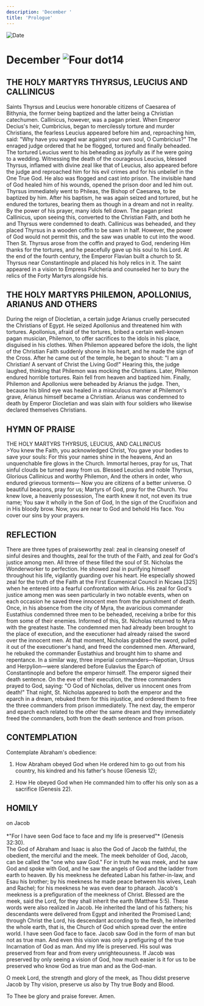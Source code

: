 ```yaml
---
description: 'December '
title: 'Prologue'
---
```


<RunningHead />
<Image src="/title-imprint.png" height={68} width={50} alt="Date" className="title-imprint"/>

# <div id="date">December <Image className="four-dot" src="/four-dot.png" height={15} width={15} alt="Four dot" />14</div>

## THE HOLY MARTYRS THYRSUS, LEUCIUS AND CALLINICUS

Saints Thyrsus and Leucius were honorable citizens of Caesarea of Bithynia, the former being baptized and the latter being a Christian catechumen. Callinicus, however, was a pagan priest. When Emperor Decius's heir, Cumbricius, began to mercilessly torture and murder Christians, the fearless Leucius appeared before him and, reproaching him, said: "Why have you waged war against your own soul, O Cumbricius?" The enraged judge ordered that he be flogged, tortured and finally beheaded. The tortured Leucius went to his beheading as joyfully as if he were going to a wedding. Witnessing the death of the courageous Leucius, blessed Thyrsus, inflamed with divine zeal like that of Leucius, also appeared before the judge and reproached him for his evil crimes and for his unbelief in the One True God. He also was flogged and cast into prison. The invisible hand of God healed him of his wounds, opened the prison door and led him out. Thyrsus immediately went to Phileas, the Bishop of Caesarea, to be baptized by him. After his baptism, he was again seized and tortured, but he endured the tortures, bearing them as though in a dream and not in reality. By the power of his prayer, many idols fell down. The pagan priest Callinicus, upon seeing this, converted to the Christian Faith, and both he and Thyrsus were condemned to death. Callinicus was beheaded, and they placed Thyrsus in a wooden coffin to be sawn in half. However, the power of God would not permit this, and the saw was unable to cut into the wood. Then St. Thyrsus arose from the coffin and prayed to God, rendering Him thanks for the tortures, and he peacefully gave up his soul to his Lord. At the end of the fourth century, the Emperor Flavian built a church to St. Thyrsus near Constantinople and placed his holy relics in it. The saint appeared in a vision to Empress Pulcheria and counseled her to bury the relics of the Forty Martyrs alongside his.

## THE HOLY MARTYRS PHILEMON, APOLLONIUS, ARIANUS AND OTHERS

During the reign of Diocletian, a certain judge Arianus cruelly persecuted the Christians of Egypt. He seized Apollonius and threatened him with tortures. Apollonius, afraid of the tortures, bribed a certain well-known pagan musician, Philemon, to offer sacrifices to the idols in his place, disguised in his clothes. When Philemon appeared before the idols, the light of the Christian Faith suddenly shone in his heart, and he made the sign of the Cross. After he came out of the temple, he began to shout: "I am a Christian! A servant of Christ the Living God!" Hearing this, the judge laughed, thinking that Philemon was mocking the Christians. Later, Philemon endured horrible tortures. Rain fell from heaven and baptized him. Finally, Philemon and Apollonius were beheaded by Arianus the judge. Then, because his blind eye was healed in a miraculous manner at Philemon's grave, Arianus himself became a Christian. Arianus was condemned to death by Emperor Diocletian and was slain with four soldiers who likewise declared themselves Christians.
 

## HYMN OF PRAISE
<div style={{textAlign:'center', color:'crimson', fontWeight:'bold'}}>
THE HOLY MARTYRS THYRSUS, LEUCIUS, AND CALLINICUS
</div>
>You knew the Faith, you acknowledged Christ,  
You gave your bodies to save your souls:  
For this your names shine in the heavens,  
And an unquenchable fire glows in the Church.  
Immortal heroes, pray for us,  
That sinful clouds be turned away from us.  
Blessed Leucius and noble Thyrsus,  
Glorious Callinicus and worthy Philemon,  
And the others in order, who endured grievous torments—  
Now you are citizens of a better universe.  
O beautiful beacons, pray for us;  
Martyrs of God, pray for the Church.  
You knew love, a heavenly possession,  
The earth knew it not, not even its true name;  
You saw it wholly in the Son of God,  
In the sign of the Crucifixion and in His bloody brow.  
Now, you are near to God and behold His face.  
You cover our sins by your prayers.  


## REFLECTION

There are three types of praiseworthy zeal: zeal in cleansing oneself of sinful desires and thoughts, zeal for the truth of the Faith, and zeal for God's justice among men. All three of these filled the soul of St. Nicholas the Wonderworker to perfection. He showed zeal in purifying himself throughout his life, vigilantly guarding over his heart. He especially showed zeal for the truth of the Faith at the First Ecumenical Council in Nicaea [325] when he entered into a fearful confrontation with Arius. His zeal for God's justice among men was seen particularly in two notable events, when on each occasion he saved three innocent men from the punishment of death. Once, in his absence from the city of Myra, the avaricious commander Eustathius condemned three men to be beheaded, receiving a bribe for this from some of their enemies. Informed of this, St. Nicholas returned to Myra with the greatest haste. The condemned men had already been brought to the place of execution, and the executioner had already raised the sword over the innocent men. At that moment, Nicholas grabbed the sword, pulled it out of the executioner's hand, and freed the condemned men. Afterward, he rebuked the commander Eustathius and brought him to shame and repentance. In a similar way, three imperial commanders—Nepotian, Ursus and Herpylion—were slandered before Eulavius the Eparch of Constantinople and before the emperor himself. The emperor signed their death sentence. On the eve of their execution, the three commanders prayed to God, saying: "O God of Nicholas, deliver us innocent ones from death!" That night, St. Nicholas appeared to both the emperor and the eparch in a dream, rebuked them for this injustice, and ordered them to free the three commanders from prison immediately. The next day, the emperor and eparch each related to the other the same dream and they immediately freed the commanders, both from the death sentence and from prison.


## CONTEMPLATION

Contemplate Abraham's obedience:

1. How Abraham obeyed God when He ordered him to go out from his country, his kindred and his father's house (Genesis 12);

2. How He obeyed God when He commanded him to offer his only son as a sacrifice (Genesis 22).


## HOMILY
<div style={{textAlign:'center', color:'crimson', fontWeight:'bold'}}>
on Jacob
</div>
<br />
<div style={{textAlign:'right'}}>
*"For I have seen God face to face and my life is preserved"* (Genesis 32:30).
</div>
The God of Abraham and Isaac is also the God of Jacob the faithful, the obedient, the merciful and the meek. The meek beholder of God, Jacob, can be called the "one who saw God." For in truth he was meek, and he saw God and spoke with God, and he saw the angels of God and the ladder from earth to heaven. By his meekness he defeated Laban his father-in-law, and Esau his brother; by his meekness he made peace between his wives, Leah and Rachel; for his meekness he was even dear to pharaoh. Jacob's meekness is a prefiguration of the meekness of Christ. Blessed are the meek, said the Lord, for they shall inherit the earth (Matthew 5:5). These words were also realized in Jacob. He inherited the land of his fathers; his descendants were delivered from Egypt and inherited the Promised Land; through Christ the Lord, his descendant according to the flesh, he inherited the whole earth, that is, the Church of God which spread over the entire world. I have seen God face to face. Jacob saw God in the form of man but not as true man. And even this vision was only a prefiguring of the true Incarnation of God as man. And my life is preserved. His soul was preserved from fear and from every unrighteousness. If Jacob was preserved by only seeing a vision of God, how much easier is it for us to be preserved who know God as true man and as the God-man.

O meek Lord, the strength and glory of the meek, as Thou didst preserve Jacob by Thy vision, preserve us also by Thy true Body and Blood.

To Thee be glory and praise forever. Amen.